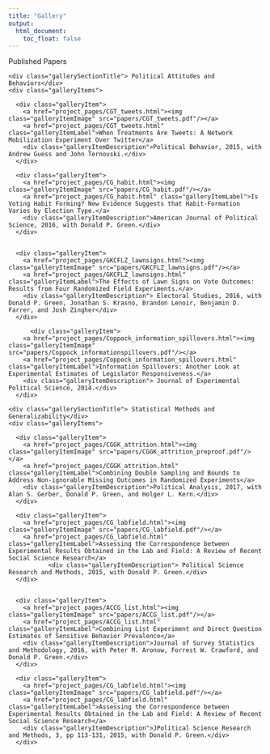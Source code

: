 ```yaml
---
title: "Gallery"
output:
  html_document:
    toc_float: false
---
```


<!--html_preserve-->

<div class="band full">
  <div class="bandContent pageTitle">Published Papers</div>
  <div class="bandContent gallerySection">
    <div class="gallerySectionTitle"> Political Attitudes and Behaviors</div>
    <div class="galleryItems">
    
      <div class="galleryItem">
        <a href="project_pages/CGT_tweets.html"><img class="galleryItemImage" src="papers/CGT_tweets.pdf"/></a>
        <a href="project_pages/CGT_tweets.html" class="galleryItemLabel">When Treatments Are Tweets: A Network Mobilization Experiment Over Twitter</a>
        <div class="galleryItemDescription">Political Behavior, 2015, with Andrew Guess and John Ternovski.</div>
      </div>
      
      <div class="galleryItem">
        <a href="project_pages/CG_habit.html"><img class="galleryItemImage" src="papers/CG_habit.pdf"/></a>
        <a href="project_pages/CG_habit.html" class="galleryItemLabel">Is Voting Habit Forming? New Evidence Suggests that Habit-Formation Varies by Election Type.</a>
        <div class="galleryItemDescription">American Journal of Political Science, 2016, with Donald P. Green.</div>
      </div>
      

      <div class="galleryItem">
        <a href="project_pages/GKCFLZ_lawnsigns.html"><img class="galleryItemImage" src="papers/GKCFLZ_lawnsigns.pdf"/></a>
        <a href="project_pages/GKCFLZ_lawnsigns.html" class="galleryItemLabel">The Effects of Lawn Signs on Vote Outcomes: Results from Four Randomized Field Experiments.</a>
        <div class="galleryItemDescription"> Electoral Studies, 2016, with Donald P. Green, Jonathan S. Krasno, Brandon Lenoir, Benjamin D. Farrer, and Josh Zingher</div>
      </div>
    
          <div class="galleryItem">
        <a href="project_pages/Coppock_information_spillovers.html"><img class="galleryItemImage" src="papers/Coppock_informationspillovers.pdf"/></a>
        <a href="project_pages/Coppock_information_spillovers.html" class="galleryItemLabel">Information Spillovers: Another Look at Experimental Estimates of Legislator Responsiveness.</a>
        <div class="galleryItemDescription"> Journal of Experimental Political Science, 2014.</div>
      </div>
    
    
    
    
  </div>


</div>


<div class="bandContent gallerySection">
    <div class="gallerySectionTitle"> Statistical Methods and Generalizability</div>
    <div class="galleryItems">
    
      <div class="galleryItem">
        <a href="project_pages/CGGK_attrition.html"><img class="galleryItemImage" src="papers/CGGK_attrition_preproof.pdf"/></a>
        <a href="project_pages/CGGK_attrition.html" class="galleryItemLabel">Combining Double Sampling and Bounds to Address Non-ignorable Missing Outcomes in Randomized Experiments</a>
        <div class="galleryItemDescription">Political Analysis, 2017, with Alan S. Gerber, Donald P. Green, and Holger L. Kern.</div>
      </div>
      
      <div class="galleryItem">
        <a href="project_pages/CG_labfield.html"><img class="galleryItemImage" src="papers/CG_labfield.pdf"/></a>
        <a href="project_pages/CG_labfield.html" class="galleryItemLabel">Assessing the Correspondence between Experimental Results Obtained in the Lab and Field: A Review of Recent Social Science Research</a>
               <div class="galleryItemDescription"> Political Science Research and Methods, 2015, with Donald P. Green.</div>
      </div>
      

      <div class="galleryItem">
        <a href="project_pages/ACCG_list.html"><img class="galleryItemImage" src="papers/ACCG_list.pdf"/></a>
        <a href="project_pages/ACCG_list.html" class="galleryItemLabel">Combining List Experiment and Direct Question Estimates of Sensitive Behavior Prevalence</a>
        <div class="galleryItemDescription">Journal of Survey Statistics and Methodology, 2016, with Peter M. Aronow, Forrest W. Crawford, and Donald P. Green.</div>
      </div>
    
      <div class="galleryItem">
        <a href="project_pages/CG_labfield.html"><img class="galleryItemImage" src="papers/CG_labfield.pdf"/></a>
        <a href="project_pages/CG_labfield.html" class="galleryItemLabel">Assessing the Correspondence between Experimental Results Obtained in the Lab and Field: A Review of Recent Social Science Research</a>
        <div class="galleryItemDescription">JPolitical Science Research and Methods, 3, pp 113-131, 2015, with Donald P. Green.</div>
      </div>
    
    
    
  </div>


</div>

<!--/html_preserve-->
